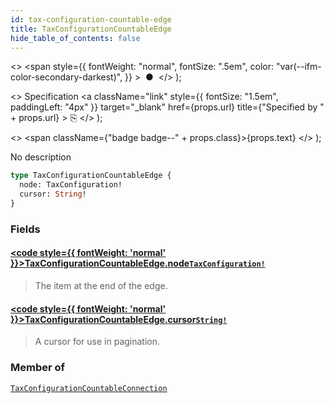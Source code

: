```yaml
---
id: tax-configuration-countable-edge
title: TaxConfigurationCountableEdge
hide_table_of_contents: false
---
```


  <>
    <span
      style={{
        fontWeight: "normal",
        fontSize: ".5em",
        color: "var(--ifm-color-secondary-darkest)",
      }}
    >
      &nbsp;●&nbsp;
    </span>
  </>
);

  <>
    Specification
    <a
      className="link"
      style={{ fontSize: "1.5em", paddingLeft: "4px" }}
      target="\_blank"
      href={props.url}
      title={"Specified by " + props.url}
    >
      ⎘
    </a>
  </>
);

  <>
    <span className={"badge badge--" + props.class}>{props.text}</span>
  </>
);

No description

```graphql
type TaxConfigurationCountableEdge {
  node: TaxConfiguration!
  cursor: String!
}
```

### Fields

#### [<code style={{ fontWeight: 'normal' }}>TaxConfigurationCountableEdge.<b>node</b></code>](#)<Bullet />[`TaxConfiguration!`](../../../api-reference/taxes/objects/tax-configuration) <Badge class="secondary" text="non-null"/> <Badge class="secondary" text="object"/> <Badge class="secondary" text="taxes"/>

> The item at the end of the edge.

#### [<code style={{ fontWeight: 'normal' }}>TaxConfigurationCountableEdge.<b>cursor</b></code>](#)<Bullet />[`String!`](../../../api-reference/miscellaneous/scalars/string) <Badge class="secondary" text="non-null"/> <Badge class="secondary" text="scalar"/> <Badge class="secondary" text="miscellaneous"/>

> A cursor for use in pagination.

### Member of

[`TaxConfigurationCountableConnection`](../../../api-reference/taxes/objects/tax-configuration-countable-connection) <Badge class="secondary" text="object"/>
